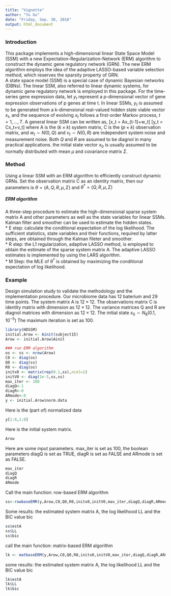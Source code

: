 ```yaml
---
title: "Vignette"
author: "Yu Gu"
date: "Friday, Sep. 30, 2016"
output: html_document
---
```


### Introduction
This package implements a high-dimensional linear State Space Model (SSM) with a new Expectation-Regularization-Network (ERM) algorithm to construct the dynamic gene regulatory network (GRN). The new ERM algorithm employs the idea of the adaptive LASSO-based variable selection method, which reserves the sparsity property of GRN.  
A state space model (SSM) is a special case of dynamic Bayesian networks (DBNs). The linear SSM, also referred to linear dynamic systems, for dynamic gene regulatory network is employed in this package. For the time-series gene expression data, let $y_t$ represent a p-dimensional vector of gene expression observations of p genes at time t. In linear SSMs, $y_t$ is assumed to be generated from a k-dimensional real-valued hidden state viable vector $x_t$, and the sequence of evolving $x_t$ follows a first-order Markov process, $t=1,...,T$. A general linear SSM can be written as,
\[x_t = Ax_{t-1}+w_t\]
\[y_t = Cx_t+v_t\]
where A is the $(k\times k)$ system matrix, C is the $(p\times k)$ observation matrix, and $w_t \sim N(0,Q)$ and $v_t \sim N(0,R)$ are independent system noise and measurement noise. Both $Q$ and $R$ are assumed to be diagnol in many practical applications. the initial state vector $x_0$ is usually assumed to be normally distributed with mean $\mu$ and covariance matrix $\Sigma$.

### Method
Using a linear SSM with an ERM algorithm to efficiently construct dynamic GRNs. Set the observation matrix C as an identity matrix, then our parameters is $\theta = (A,Q,R,\mu,\Sigma)$ and $\theta^{\ast} = (Q,R,\mu,\Sigma)$  

##### **ERM algorithm**
A three-step procedure to estimate the high-dimensional sparse system matrix A and other parameters as well as the state variables for linear SSMs. Kalman filter and smoother can be used to estimate the hidden states.  
* E step: calculate the conditional expectation of the log likelihood. The sufficient statistics, state variables and their functions, required by latter steps, are obtained through the Kalman fileter and smoother.  
* R step: the L1 regularization, adaptive LASSO method, is employed to obtain the estimate of the sparse system matrix A. The adaptive LASSO estimates is implemented by using the LARS algorithm.  
* M Step: the MLE of $\theta^{\ast}$ is obtained by maximizing the conditional expectation of log likelihood.

### Example
Design simulation study to validate the methodology and the implementation procedure. Our microbiome data has 12 baterium and 29 time points. The system matrix A is $12\times 12$. The observations matrix C is identity matrix with dimension as $12\times 12$. The variance matrices Q and R are diagnol matrices with dimension as $12\times 12$. The initial state $x_0 \sim N_8(0.1,10^{-5})$ The maximum iteration is set as 100.
```r
library(HDSSM)
initial.Arow <- Ainit(subject15)
Arow <- initial.Arow$Ainit

### run ERM algorithm
os <- ss <- nrow(Arow)
C0 <- diag(os)
Q0 <- diag(ss)
R0 <- diag(os)
initx0 <- matrix(rep(0.1,ss),ncol=1)
initV0 <- diag(1e-5,ss,ss)
max_iter <- 100
diagQ<-1
diagR<-0
ARmode<-0
y <- initial.Arow$norm.data
```

Here is the (part of) normalized data
```r
y[1:8,1:8]
```
Here is the initial system matrix. 
```r
Arow
```

Here are some input parameters. max_iter is set as 100, the boolean parameters diagQ is set as TRUE, diagR is set as FALSE and ARmode is set as FALSE.
```r
max_iter
diagQ
diagR
ARmode
```

Call the main function: row-based ERM algorithm
```r
ss<-rowbaseEMR(y,Arow,C0,Q0,R0,initx0,initV0,max_iter,diagQ,diagR,ARmode)
```

Some results: the estimated system matrix A, the log likelihood LL and the BIC value bic
```r
ss$estA
ss$LL
ss$bic
```
call the main function: matrix-based ERM algorithm
```r
lk <- matbaseERM(y,Arow,C0,Q0,R0,initx0,initV0,max_iter,diagQ,diagR,ARmode)
```

some results: the estimated system matrix A, the log likelihood LL and the BIC value bic
```r
lk$estA
lk$LL
lk$bic
```
